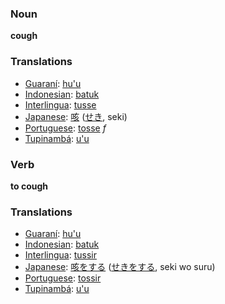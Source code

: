 === Noun ===
'''cough'''

=== Translations ===
*[[Guaraní]]: [[hu'u]]
*[[Indonesian]]: [[batuk]]
*[[Interlingua]]: [[tusse]]
*[[Japanese]]: [[咳]] ([[せき]], seki)
*[[Portuguese]]: [[tosse]] ''f''
*[[Tupinambá]]: [[u'u]]
=== Verb ===
'''to cough'''

=== Translations ===
*[[Guaraní]]: [[hu'u]]
*[[Indonesian]]: [[batuk]]
*[[Interlingua]]: [[tussir]]
*[[Japanese]]: [[咳]]をする ([[せき]]をする, seki wo suru)
*[[Portuguese]]: [[tossir]]
*[[Tupinambá]]: [[u'u]]
